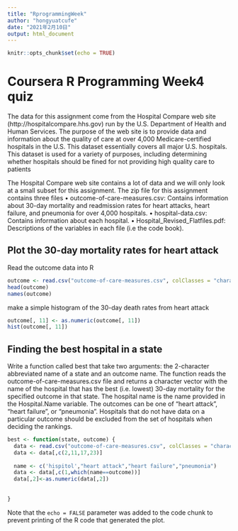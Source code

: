 ```yaml
---
title: "RprogrammingWeek"
author: "hongyuatcufe"
date: "2021年2月10日"
output: html_document
---
```


```r
knitr::opts_chunk$set(echo = TRUE)
```

# Coursera R Programming Week4 quiz

The data for this assignment come from the Hospital Compare web site (http://hospitalcompare.hhs.gov)
run by the U.S. Department of Health and Human Services. The purpose of the web site is to provide data and
information about the quality of care at over 4,000 Medicare-certified hospitals in the U.S. This dataset essentially covers all major U.S. hospitals. This dataset is used for a variety of purposes, including determining
whether hospitals should be fined for not providing high quality care to patients

The Hospital Compare web site contains a lot of data and we will only look at a small subset for this
assignment. The zip file for this assignment contains three files
• outcome-of-care-measures.csv: Contains information about 30-day mortality and readmission rates
for heart attacks, heart failure, and pneumonia for over 4,000 hospitals.
• hospital-data.csv: Contains information about each hospital.
• Hospital_Revised_Flatfiles.pdf: Descriptions of the variables in each file (i.e the code book).

## Plot the 30-day mortality rates for heart attack

Read the outcome data into R
```r
outcome <- read.csv("outcome-of-care-measures.csv", colClasses = "character")
head(outcome)
names(outcome)
```

make a simple histogram of the 30-day death rates from heart attack
```r
outcome[, 11] <- as.numeric(outcome[, 11])
hist(outcome[, 11])
```

## Finding the best hospital in a state

Write a function called best that take two arguments: the 2-character abbreviated name of a state and an
outcome name. The function reads the outcome-of-care-measures.csv file and returns a character vector
with the name of the hospital that has the best (i.e. lowest) 30-day mortality for the specified outcome
in that state. The hospital name is the name provided in the Hospital.Name variable. The outcomes can
be one of “heart attack”, “heart failure”, or “pneumonia”. Hospitals that do not have data on a particular
outcome should be excluded from the set of hospitals when deciding the rankings.

```r
best <- function(state, outcome) {
  data <- read.csv("outcome-of-care-measures.csv", colClasses = "character")
  data <- data[,c(2,11,17,23)]
  
  name <- c('hispitol',"heart attack","heart failure","pneumonia")
  data <- data[,c(1,which(name==outcome))]
  data[,2]<-as.numeric(data[,2])
  
  
}

```

Note that the `echo = FALSE` parameter was added to the code chunk to prevent printing of the R code that generated the plot.
